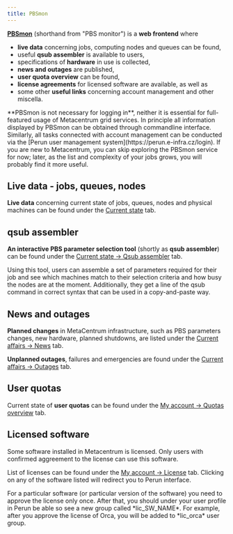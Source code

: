 ```yaml
---
title: PBSmon
---
```

**[PBSmon](https://metavo.metacentrum.cz/en/index.html)** (shorthand from "PBS monitor") is a **web frontend** where

- **live data** concerning jobs, computing nodes and queues can be found,
- useful **qsub assembler** is available to users,
- specifications of **hardware** in use is collected,
- **news and outages** are published,
- **user quota overview** can be found,
- **license agreements** for licensed software are available, as well as
- some other **useful links** concerning account management and other miscella.

<Callout type="info" title="PBSmon is optional tool for Metacentrum users">
    **PBSmon is not necessary for logging in**, neither it is essential for full-featured usage of Metacentrum grid services. In principle all information displayed by PBSmon can be obtained through commandline interface. Similarly, all tasks connected with account management can be conducted via the [Perun user management system](https://perun.e-infra.cz/login). If you are new to Metacentrum, you can skip exploring the PBSmon service for now; later, as the list and complexity of your jobs grows, you will probably find it more useful.
</Callout>
 
## Live data - jobs, queues, nodes

**Live data** concerning current state of jobs, queues, nodes and physical machines can be found under the [Current state](https://metavo.metacentrum.cz/en/state/index.html) tab.

## qsub assembler

**An interactive PBS parameter selection tool** (shortly as **qsub assembler**) can be found under the  [Current state -> Qsub assembler](https://metavo.metacentrum.cz/pbsmon2/qsub_pbspro) tab.

Using this tool, users can assemble a set of parameters required for their job and see which machines match to their selection criteria and how busy the nodes are at the moment. Additionally, they get a line of the qsub command in correct syntax that can be used in a copy-and-paste way.

## News and outages

**Planned changes** in MetaCentrum infrastructure, such as PBS parameters changes, new hardware, planned shutdowns, are listed under the [Current affairs -> News](https://metavo.metacentrum.cz/en/news/news.jsp) tab.

**Unplanned outages**, failures and emergencies are found under the [Current affairs -> Outages](https://metavo.metacentrum.cz/en/news/outages.jsp) tab.

## User quotas

Current state of **user quotas** can be found under the [My account -> Quotas overview](https://metavo.metacentrum.cz/en/myaccount/kvoty) tab.

## Licensed software

Some software installed in Metacentrum is licensed. Only users with confirmed aggreement to the license can use this software.

List of licenses can be found under the [My account -> License](https://metavo.metacentrum.cz/en/myaccount/licence.html) tab. Clicking on any of the software listed will redirect you to Perun interface.

<Callout type="info" title="Once is enough">
    For a particular software (or particular version of the software) you need to approve the license only once. After that, you should under your user profile in Perun be able so see a new group called *lic_SW_NAME*. For example, after you approve the license of Orca, you will be added to *lic_orca* user group.
</Callout>
